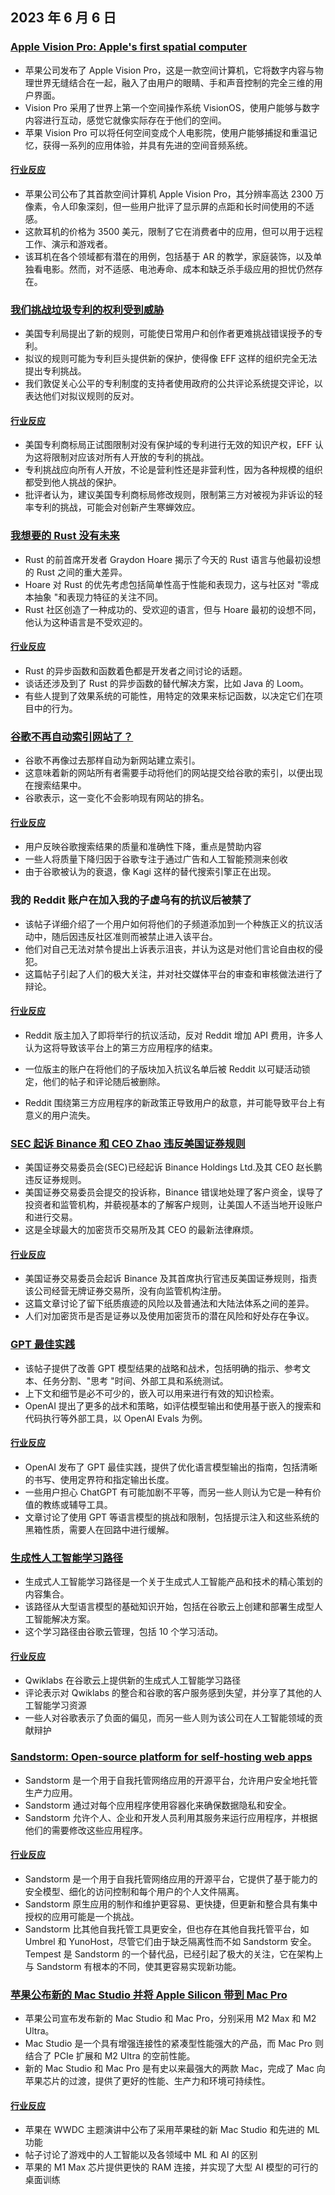 

<CallToAction />

<Steps>

## 2023 年 6 月 6 日

### [Apple Vision Pro: Apple's first spatial computer](https://www.apple.com/newsroom/2023/06/introducing-apple-vision-pro/)

- 苹果公司发布了 Apple Vision Pro，这是一款空间计算机，它将数字内容与物理世界无缝结合在一起，融入了由用户的眼睛、手和声音控制的完全三维的用户界面。
- Vision Pro 采用了世界上第一个空间操作系统 VisionOS，使用户能够与数字内容进行互动，感觉它就像实际存在于他们的空间。
- 苹果 Vision Pro 可以将任何空间变成个人电影院，使用户能够捕捉和重温记忆，获得一系列的应用体验，并具有先进的空间音频系统。

#### [行业反应](http://news.ycombinator.com/item?id=36201593)

- 苹果公司公布了其首款空间计算机 Apple Vision Pro，其分辨率高达 2300 万像素，令人印象深刻，但一些用户批评了显示屏的点距和长时间使用的不适感。
- 这款耳机的价格为 3500 美元，限制了它在消费者中的应用，但可以用于远程工作、演示和游戏者。
- 该耳机在各个领域都有潜在的用例，包括基于 AR 的教学，家庭装饰，以及单独看电影。然而，对不适感、电池寿命、成本和缺乏杀手级应用的担忧仍然存在。

### [我们挑战垃圾专利的权利受到威胁](https://www.eff.org/deeplinks/2023/06/our-right-challenge-junk-patents-under-threat)

- 美国专利局提出了新的规则，可能使日常用户和创作者更难挑战错误授予的专利。
- 拟议的规则可能为专利巨头提供新的保护，使得像 EFF 这样的组织完全无法提出专利挑战。
- 我们敦促关心公平的专利制度的支持者使用政府的公共评论系统提交评论，以表达他们对拟议规则的反对。

#### [行业反应](http://news.ycombinator.com/item?id=36198329)

- 美国专利商标局正试图限制对没有保护域的专利进行无效的知识产权，EFF 认为这将限制对应该对所有人开放的专利的挑战。
- 专利挑战应向所有人开放，不论是营利性还是非营利性，因为各种规模的组织都受到他人挑战的保护。
- 批评者认为，建议美国专利商标局修改规则，限制第三方对被视为非诉讼的轻率专利的挑战，可能会对创新产生寒蝉效应。

### [我想要的 Rust 没有未来](https://graydon2.dreamwidth.org/307291.html)

- Rust 的前首席开发者 Graydon Hoare 揭示了今天的 Rust 语言与他最初设想的 Rust 之间的重大差异。
- Hoare 对 Rust 的优先考虑包括简单性高于性能和表现力，这与社区对 "零成本抽象 "和表现力特征的关注不同。
- Rust 社区创造了一种成功的、受欢迎的语言，但与 Hoare 最初的设想不同，他认为这种语言是不受欢迎的。

#### [行业反应](http://news.ycombinator.com/item?id=36193326)

- Rust 的异步函数和函数着色都是开发者之间讨论的话题。
- 谈话还涉及到了 Rust 的异步函数的替代解决方案，比如 Java 的 Loom。
- 有些人提到了效果系统的可能性，用特定的效果来标记函数，以决定它们在项目中的行为。

### [谷歌不再自动索引网站了？](https://natehoffelder.com/blog/google-no-longer-automatically-indexes-websites-wtf/)

- 谷歌不再像过去那样自动为新网站建立索引。
- 这意味着新的网站所有者需要手动将他们的网站提交给谷歌的索引，以便出现在搜索结果中。
- 谷歌表示，这一变化不会影响现有网站的排名。

#### [行业反应](http://news.ycombinator.com/item?id=36195600)

- 用户反映谷歌搜索结果的质量和准确性下降，重点是赞助内容
- 一些人将质量下降归因于谷歌专注于通过广告和人工智能预测来创收
- 由于谷歌被认为的衰退，像 Kagi 这样的替代搜索引擎正在出现。

### 我的 Reddit 账户在加入我的子虚乌有的抗议后被禁了

- 该帖子详细介绍了一个用户如何将他们的子频道添加到一个种族正义的抗议活动中，随后因违反社区准则而被禁止进入该平台。
- 他们对自己无法对禁令提出上诉表示沮丧，并认为这是对他们言论自由权的侵犯。
- 这篇帖子引起了人们的极大关注，并对社交媒体平台的审查和审核做法进行了辩论。

#### [行业反应](http://news.ycombinator.com/item?id=36192312)

- Reddit 版主加入了即将举行的抗议活动，反对 Reddit 增加 API 费用，许多人认为这将导致该平台上的第三方应用程序的结束。

- 一位版主的账户在将他们的子版块加入抗议名单后被 Reddit 以可疑活动锁定，他们的帖子和评论随后被删除。

- Reddit 围绕第三方应用程序的新政策正导致用户的敌意，并可能导致平台上有意义的用户流失。

### [SEC 起诉 Binance 和 CEO Zhao 违反美国证券规则](https://www.bloomberg.com/news/articles/2023-06-05/sec-sues-binance-and-ceo-zhao-for-breaking-us-securities-rules)

- 美国证券交易委员会(SEC)已经起诉 Binance Holdings Ltd.及其 CEO 赵长鹏违反证券规则。
- 美国证券交易委员会提交的投诉称，Binance 错误地处理了客户资金，误导了投资者和监管机构，并藐视基本的了解客户规则，让美国人不适当地开设账户和进行交易。
- 这是全球最大的加密货币交易所及其 CEO 的最新法律麻烦。

#### [行业反应](http://news.ycombinator.com/item?id=36197353)

- 美国证券交易委员会起诉 Binance 及其首席执行官违反美国证券规则，指责该公司经营无牌证券交易所，没有向监管机构注册。
- 这篇文章讨论了留下纸质痕迹的风险以及普通法和大陆法体系之间的差异。
- 人们对加密货币是否是证券以及使用加密货币的潜在风险和好处存在争议。

### [GPT 最佳实践](https://platform.openai.com/docs/guides/gpt-best-practices)

- 该帖子提供了改善 GPT 模型结果的战略和战术，包括明确的指示、参考文本、任务分割、"思考 "时间、外部工具和系统测试。
- 上下文和细节是必不可少的，嵌入可以用来进行有效的知识检索。
- OpenAI 提出了更多的战术和策略，如评估模型输出和使用基于嵌入的搜索和代码执行等外部工具，以 OpenAI Evals 为例。

#### [行业反应](http://news.ycombinator.com/item?id=36197291)

- OpenAI 发布了 GPT 最佳实践，提供了优化语言模型输出的指南，包括清晰的书写、使用定界符和指定输出长度。
- 一些用户担心 ChatGPT 有可能加剧不平等，而另一些人则认为它是一种有价值的教练或辅导工具。
- 文章讨论了使用 GPT 等语言模型的挑战和限制，包括提示注入和这些系统的黑箱性质，需要人在回路中进行缓解。

### [生成性人工智能学习路径](https://www.cloudskillsboost.google/paths/118)

- 生成式人工智能学习路径是一个关于生成式人工智能产品和技术的精心策划的内容集合。
- 该路径从大型语言模型的基础知识开始，包括在谷歌云上创建和部署生成型人工智能解决方案。
- 这个学习路径由谷歌云管理，包括 10 个学习活动。

#### [行业反应](http://news.ycombinator.com/item?id=36192195)

- Qwiklabs 在谷歌云上提供新的生成式人工智能学习路径
- 评论表示对 Qwiklabs 的整合和谷歌的客户服务感到失望，并分享了其他的人工智能学习资源
- 一些人对谷歌表示了负面的偏见，而另一些人则为该公司在人工智能领域的贡献辩护

### [Sandstorm: Open-source platform for self-hosting web apps](https://sandstorm.io/)

- Sandstorm 是一个用于自我托管网络应用的开源平台，允许用户安全地托管生产力应用。
- Sandstorm 通过对每个应用程序使用容器化来确保数据隐私和安全。
- Sandstorm 允许个人、企业和开发人员利用其服务来运行应用程序，并根据他们的需要修改这些应用程序。

#### [行业反应](http://news.ycombinator.com/item?id=36192777)

- Sandstorm 是一个用于自我托管网络应用的开源平台，它提供了基于能力的安全模型、细化的访问控制和每个用户的个人文件隔离。
- Sandstorm 原生应用的制作和维护更容易、更快捷，但更新和整合具有集中授权的应用可能是一个挑战。
- Sandstorm 比其他自我托管工具更安全，但也存在其他自我托管平台，如 Umbrel 和 YunoHost，尽管它们由于缺乏隔离性而不如 Sandstorm 安全。Tempest 是 Sandstorm 的一个替代品，已经引起了极大的关注，它在架构上与 Sandstorm 有根本的不同，使其更容易实现新功能。

### [苹果公布新的 Mac Studio 并将 Apple Silicon 带到 Mac Pro](https://www.apple.com/newsroom/2023/06/apple-unveils-new-mac-studio-and-brings-apple-silicon-to-mac-pro/)

- 苹果公司宣布发布新的 Mac Studio 和 Mac Pro，分别采用 M2 Max 和 M2 Ultra。
- Mac Studio 是一个具有增强连接性的紧凑型性能强大的产品，而 Mac Pro 则结合了 PCIe 扩展和 M2 Ultra 的空前性能。
- 新的 Mac Studio 和 Mac Pro 是有史以来最强大的两款 Mac，完成了 Mac 向苹果芯片的过渡，提供了更好的性能、生产力和环境可持续性。

#### [行业反应](http://news.ycombinator.com/item?id=36199639)

- 苹果在 WWDC 主题演讲中公布了采用苹果硅的新 Mac Studio 和先进的 ML 功能
- 帖子讨论了游戏中的人工智能以及各领域中 ML 和 AI 的区别
- 苹果的 M1 Max 芯片提供更快的 RAM 连接，并实现了大型 AI 模型的可行的桌面训练

</Steps>
